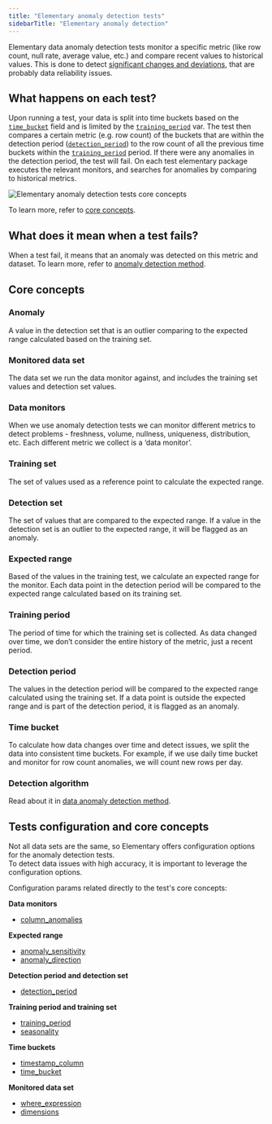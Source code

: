 ```yaml
---
title: "Elementary anomaly detection tests"
sidebarTitle: "Elementary anomaly detection"
---
```


<Card horizontal="true" title="Webinar: Deep dive into anomaly detection" icon="circle-play" href="https://www.elementary-data.com/webinar/anomaly-detection-tests-deep-dive-webinar"/>

Elementary data anomaly detection tests monitor a specific metric (like row count, null rate, average value, etc.) and compare recent values to historical values.
This is done to detect [significant changes and deviations](/data-tests/data-anomaly-detection), that are probably data reliability issues.

## What happens on each test?

Upon running a test, your data is split into time buckets based on the [`time_bucket`](/data-tests/anomaly-detection-configuration/time-bucket) field and is limited by
the [`training_period`](/data-tests/anomaly-detection-configuration/training-period) var. The test then compares a certain metric (e.g. row count) of the buckets that are within the detection
period ([`detection_period`](/data-tests/anomaly-detection-configuration/detection-period)) to the row count of all the previous time buckets within the [`training_period`](/data-tests/anomaly-detection-configuration/training-period) period.
If there were any anomalies in the detection period, the test will fail.
On each test elementary package executes the relevant monitors, and searches for anomalies by comparing to historical metrics.

<Tooltip tip="Anomaly detection tests core concepts">
  <img
    src="https://raw.githubusercontent.com/elementary-data/assets-hosting/master/anomaly_detection/elementary-anomaly-detection-core-concepts.png"
    alt="Elementary anomaly detection tests core concepts"
  />
</Tooltip>

To learn more, refer to [core concepts](/data-tests/how-anomaly-detection-works).

## What does it mean when a test fails?

When a test fail, it means that an anomaly was detected on this metric and dataset. To learn more, refer to [anomaly detection method](/data-tests/data-anomaly-detection).

## Core concepts

### Anomaly

A value in the detection set that is an outlier comparing to the expected range calculated based on the training set.

### Monitored data set

The data set we run the data monitor against, and includes the training set values and detection set values.

### Data monitors

When we use anomaly detection tests we can monitor different metrics to detect problems - freshness, volume, nullness, uniqueness, distribution, etc.
Each different metric we collect is a ‘data monitor’.

### Training set

The set of values used as a reference point to calculate the expected range.

### Detection set

The set of values that are compared to the expected range.
If a value in the detection set is an outlier to the expected range, it will be flagged as an anomaly.

### Expected range

Based of the values in the training test, we calculate an expected range for the monitor.
Each data point in the detection period will be compared to the expected range calculated based on its training set.

### Training period

The period of time for which the training set is collected.
As data changed over time, we don’t consider the entire history of the metric, just a recent period.

### Detection period

The values in the detection period will be compared to the expected range calculated using the training set.
If a data point is outside the expected range and is part of the detection period, it is flagged as an anomaly.

### Time bucket

To calculate how data changes over time and detect issues, we split the data into consistent time buckets.
For example, if we use daily time bucket and monitor for row count anomalies, we will count new rows per day.

### Detection algorithm

Read about it in [data anomaly detection method](/data-tests/data-anomaly-detection).

## Tests configuration and core concepts

Not all data sets are the same, so Elementary offers configuration options for the anomaly detection tests.  
To detect data issues with high accuracy, it is important to leverage the configuration options.

Configuration params related directly to the test's core concepts:

**Data monitors**

- [column_anomalies](/data-tests/anomaly-detection-configuration/column-anomalies)

**Expected range**

- [anomaly_sensitivity](/data-tests/anomaly-detection-configuration/anomaly-sensitivity)
- [anomaly_direction](/data-tests/anomaly-detection-configuration/anomaly-direction)

**Detection period and detection set**

- [detection_period](/data-tests/anomaly-detection-configuration/detection-period)

**Training period and training set**

- [training_period](/data-tests/anomaly-detection-configuration/training-period)
- [seasonality](/data-tests/anomaly-detection-configuration/seasonality)

**Time buckets**

- [timestamp_column](/data-tests/anomaly-detection-configuration/timestamp-column)
- [time_bucket](/data-tests/anomaly-detection-configuration/time-bucket)

**Monitored data set**

- [where_expression](/data-tests/anomaly-detection-configuration/where-expression)
- [dimensions](/data-tests/anomaly-detection-configuration/dimensions)
